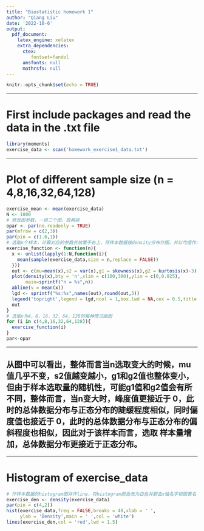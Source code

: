```yaml
---
title: "Biostatistic homework 1"
author: "Qiang Liu"
date: '2022-10-6'
output:
  pdf_document: 
    latex_engine: xelatex
    extra_dependencies:
      ctex:
         fontset=fandol
      amsfonts: null
      mathrsfs: null
---
```


```r
knitr::opts_chunk$set(echo = TRUE)
```

******

# First include packages and read the data in the .txt file
```r
library(moments)
exercise_data <- scan('homework_exercise1_data.txt')
```

******

# Plot of different sample size (n = 4,8,16,32,64,128)
```r
exercise_mean <- mean(exercise_data)
N <- 1000
# 修改图参数，一排三个图，放两排
opar <- par(no.readonly = TRUE)
par(mfrow = c(2,3))
par(pin = c(1.6,1))
# 选取n个样本，计算对应的参数并放置于右上，将样本数据按density分布作图，并以均值作为abline
exercise_function <- function(n){
  x <- unlist(lapply(1:N,function(i){
    mean(sample(exercise_data,size = n,replace = FALSE))
  }))
  out <- c(mu=mean(x),s2 = var(x),g1 = skewness(x),g2 = kurtosis(x)-3)
  plot(density(x),bty = 'n',xlim = c(100,300),ylim = c(0,0.025),
       main=sprintf("n = %s",n))
  abline(v = mean(x))
  lgd <- sprintf("%s:%s",names(out),round(out,5))
  legend('topright',legend = lgd,ncol = 1,box.lwd = NA,cex = 0.5,title = "Parameters")
  out
}
# 选取n为4，8，16，32，64，128的每种情况画图
for (i in c(4,8,16,32,64,128)){
  exercise_function(i)
}
par<-opar
```

******

## 从图中可以看出，整体而言当n选取变大的时候，mu值几乎不变，s2值越变越小，g1和g2值也整体变小，但由于样本选取量的随机性，可能g1值和g2值会有所不同，整体而言，当n变大时，峰度值更接近于 0，此时的总体数据分布与正态分布的陡缓程度相似，同时偏度值也接近于 0，此时的总体数据分布与正态分布的偏斜程度也相似，因此对于该样本而言，选取 样本量增加，总体数据分布更接近于正态分布。

******
# Histogram of exercise_data
```r
# 作样本数据的histogram图并作line，将histogram颜色改为白色并删去x轴名字和图表名
exercise_den <- density(exercise_data)
par(pin = c(4,2))
hist(exercise_data,freq = FALSE,breaks = 40,xlab = ' ',
     ylab = 'Density',main = ' ',col = 'white')
lines(exercise_den,col = 'red',lwd = 1.5)
```